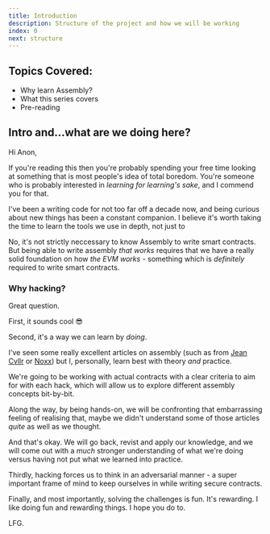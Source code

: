 ```yaml
---
title: Introduction
description: Structure of the project and how we will be working
index: 0
next: structure
---
```


## Topics Covered:

- Why learn Assembly?
- What this series covers
- Pre-reading

## Intro and...what are we doing here?

Hi Anon,

If you're reading this then you're probably spending your free time looking at something that is most people's idea of total boredom. You're someone who is probably interested in _learning for learning's sake_, and I commend you for that.

I've been a writing code for not too far off a decade now, and being curious about new things has been a constant companion. I believe it's worth taking the time to learn the tools we use in depth, not just to

No, it's not strictly neccessary to know Assembly to write smart contracts. But being able to write assembly _that works_ requires that we have a really solid foundation on how _the EVM works_ - something which is _definitely_ required to write smart contracts.

### Why hacking?

Great question.

First, it sounds cool 😎

Second, it's a way we can learn by _doing_.

I've seen some really excellent articles on assembly (such as from [Jean Cvllr](https://jeancvllr.medium.com/solidity-tutorial-all-about-assembly-5acdfefde05c) or [Noxx](https://noxx.substack.com/p/evm-deep-dives-the-path-to-shadowy)) but I, personally, learn best with theory _and_ practice.

We're going to be working with actual contracts with a clear criteria to aim for with each hack, which will allow us to explore different assembly concepts bit-by-bit.

Along the way, by being hands-on, we will be confronting that embarrassing feeling of realising that, maybe we didn't understand some of those articles _quite_ as well as we thought.

And that's okay. We will go back, revist and apply our knowledge, and we will come out with a _much_ stronger understanding of what we're doing versus having not put what we learned into practice.

Thirdly, hacking forces us to think in an adversarial manner - a super important frame of mind to keep ourselves in while writing secure contracts.

Finally, and most importantly, solving the challenges is fun. It's rewarding. I like doing fun and rewarding things. I hope you do to.

LFG.
